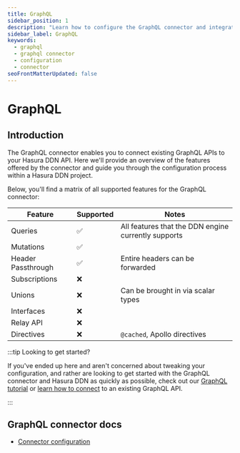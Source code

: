 ```yaml
---
title: GraphQL
sidebar_position: 1
description: "Learn how to configure the GraphQL connector and integrate any existing GraphQL API into your supergraph."
sidebar_label: GraphQL
keywords:
  - graphql
  - graphql connector
  - configuration
  - connector
seoFrontMatterUpdated: false
---
```


# GraphQL

## Introduction

The GraphQL connector enables you to connect existing GraphQL APIs to your Hasura DDN API. Here we'll provide an
overview of the features offered by the connector and guide you through the configuration process within a Hasura DDN
project.

Below, you'll find a matrix of all supported features for the GraphQL connector:

| Feature            | Supported | Notes                                               |
| ------------------ | --------- | --------------------------------------------------- |
| Queries            | ✅        | All features that the DDN engine currently supports |
| Mutations          | ✅        |                                                     |
| Header Passthrough | ✅        | Entire headers can be forwarded                     |
| Subscriptions      | ❌        |                                                     |
| Unions             | ❌        | Can be brought in via scalar types                  |
| Interfaces         | ❌        |                                                     |
| Relay API          | ❌        |                                                     |
| Directives         | ❌        | `@cached`, Apollo directives                        |

:::tip Looking to get started?

If you've ended up here and aren't concerned about tweaking your configuration, and rather are looking to get started
with the GraphQL connector and Hasura DDN as quickly as possible, check out our
[GraphQL tutorial](/how-to-build-with-promptql/with-graphql.mdx) or
[learn how to connect](/data-sources/connect-to-a-source.mdx) to an existing GraphQL API.

:::

## GraphQL connector docs

- [Connector configuration](/reference/connectors/graphql/configuration.mdx)
